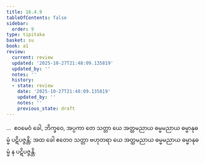 ```yaml
---
title: 16.4.9
tableOfContents: false
sidebar:
  order: 9
type: tipitaka
basket: su
book: a1
review:
  current: review
  updated: '2025-10-27T21:48:09.135819'
  updated_by: ''
  notes: ''
  history:
  - state: review
    date: '2025-10-27T21:48:09.135819'
    updated_by: ''
    notes: ''
    previous_state: draft
---
```



<ReviewStatus review={frontmatter.review} showDetails={true} />

<HypothesisAnnotation frontmatter={frontmatter} />

<DynamicBreadcrumb />

<Division number="330" book="a1" e="ch" v="15" p="38">

<Paragraph number="421" book="a1">
…  ဧဝမေဝံ ခေါ, ဘိက္ခဝေ, အပ္ပကာ တေ သတ္တာ ယေ အတ္ထမညာယ ဓမ္မမညာယ ဓမ္မာနုဓမ္မံ ပဋိပဇ္ဇန္တိ; အထ ခေါ ဧတေဝ သတ္တာ ဗဟုတရာ ယေ အတ္ထမညာယ ဓမ္မမညာယ ဓမ္မာနုဓမ္မံ န ပဋိပဇ္ဇန္တိ.
</Paragraph>
</Division>
